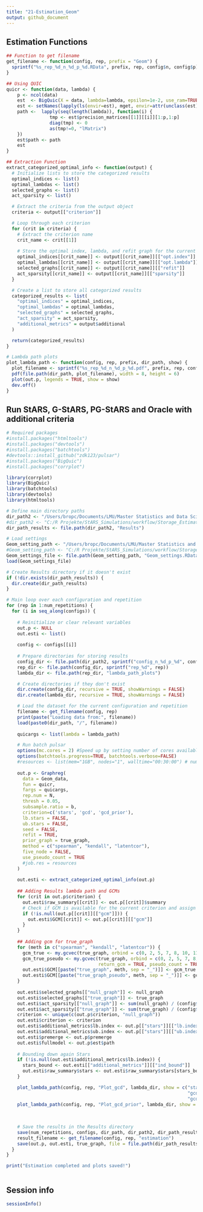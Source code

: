 ```yaml
---
title: "21-Estimation_Geom"
output: github_document
---
```


## Estimation Functions
```r

## Function to get filename
get_filename <- function(config, rep, prefix = "Geom") {
  sprintf("%s_rep_%d_n_%d_p_%d.RData", prefix, rep, config$n, config$p)
}

## Using QUIC
quicr <- function(data, lambda) {
    p <- ncol(data)
    est  <- BigQuic(X = data, lambda=lambda, epsilon=1e-2, use_ram=TRUE, seed = NULL)
    est <- setNames(lapply(ls(envir=est), mget, envir=attr(unclass(est), '.xData')), ls(envir=est))
    path <-  lapply(seq(length(lambda)), function(i) {
                tmp <- est$precision_matrices[[1]][[i]][1:p,1:p]
                diag(tmp) <- 0
                as(tmp!=0, "lMatrix")
    })
    est$path <- path
    est
}

## Extraction Function
extract_categorized_optimal_info <- function(output) {
  # Initialize lists to store the categorized results
  optimal_indices <- list()
  optimal_lambdas <- list()
  selected_graphs <- list()
  act_sparsity <- list()

  # Extract the criteria from the output object
  criteria <- output[["criterion"]]

  # Loop through each criterion
  for (crit in criteria) {
    # Extract the criterion name
    crit_name <- crit[[1]]
  
    # Store the optimal index, lambda, and refit graph for the current criterion
    optimal_indices[[crit_name]] <- output[[crit_name]][["opt.index"]]
    optimal_lambdas[[crit_name]] <- output[[crit_name]][["opt.lambda"]]
    selected_graphs[[crit_name]] <- output[[crit_name]][["refit"]]
    act_sparsity[[crit_name]] <- output[[crit_name]][["sparsity"]]
  }

  # Create a list to store all categorized results
  categorized_results <- list(
    "optimal_indices" = optimal_indices,
    "optimal_lambdas" = optimal_lambdas,
    "selected_graphs" = selected_graphs,
    "act_sparsity" = act_sparsity,
    "additional_metrics" = output$additional
  )

  return(categorized_results)
}

# Lambda path plots
plot_lambda_path <- function(config, rep, prefix, dir_path, show) {
  plot_filename <- sprintf("%s_rep_%d_n_%d_p_%d.pdf", prefix, rep, config$n, config$p)
  pdf(file.path(dir_path, plot_filename), width = 8, height = 6)
  plot(out.p, legends = TRUE, show = show)
  dev.off()
}

```


## Run StARS, G-StARS, PG-StARS and Oracle with additional criteria
```r
# Required packages
#install.packages("htmltools")
#install.packages("devtools")
#install.packages("batchtools")
#devtools::install_github("zdk123/pulsar")
#install.packages("BigQuic")
#install.packages("corrplot")

library(corrplot)
library(BigQuic)
library(batchtools)
library(devtools)
library(htmltools)

# Define main directory paths
dir_path2 <- "/Users/bropc/Documents/LMU/Master Statistics and Data Science/Masterarbeit/R Master/StARS_Simulations/workflow/Storage_Estimation_Geom/"
#dir_path2 <- "C:/R Projekte/StARS_Simulations/workflow/Storage_Estimation_Geom"
dir_path_results <- file.path(dir_path2, "Results")

# Load settings
Geom_setting_path <- "/Users/bropc/Documents/LMU/Master Statistics and Data Science/Masterarbeit/R Master/StARS_Simulations/workflow/Storage_Settings/"
#Geom_setting_path <- "C:/R Projekte/StARS_Simulations/workflow/Storage_Settings/" 
Geom_settings_file <- file.path(Geom_setting_path, "Geom_settings.RData")
load(Geom_settings_file)

# Create Results directory if it doesn't exist
if (!dir.exists(dir_path_results)) {
  dir.create(dir_path_results)
}

# Main loop over each configuration and repetition
for (rep in 1:num_repetitions) {
  for (i in seq_along(configs)) {
    
    # Reinitialize or clear relevant variables
    out.p <- NULL
    out.esti <- list()
    
    config <- configs[[i]]
    
    # Prepare directories for storing results
    config_dir <- file.path(dir_path2, sprintf("config_n_%d_p_%d", config$n, config$p))
    rep_dir <- file.path(config_dir, sprintf("rep_%d", rep))
    lambda_dir <- file.path(rep_dir, "lambda_path_plots")

    # Create directories if they don't exist
    dir.create(config_dir, recursive = TRUE, showWarnings = FALSE)
    dir.create(lambda_dir, recursive = TRUE, showWarnings = FALSE)

    # Load the dataset for the current configuration and repetition
    filename <- get_filename(config, rep)
    print(paste("Loading data from:", filename))
    load(paste0(dir_path, "/", filename))
    
    quicargs <- list(lambda = lambda_path)  

    # Run batch pulsar
    options(mc.cores = 2) #Speed up by setting number of cores available
    options(batchtools.progress=TRUE, batchtools.verbose=FALSE)
    #resources <- list(mem="1GB", nodes="1", walltime="00:30:00") # number of computers or servers you are requesting for your job
    
    out.p <- Graphreg(
      data = Geom_data, 
      fun = quicr, 
      fargs = quicargs, 
      rep.num = N,
      thresh = 0.05,
      subsample.ratio = b,
      criterion=c('stars', 'gcd', 'gcd_prior'), 
      lb.stars = FALSE, 
      ub.stars = FALSE, 
      seed = FALSE,
      refit = TRUE,
      prior_graph = true_graph,
      method = c("spearman", "kendall", "latentcor"),
      five_node = FALSE,
      use_pseudo_count = TRUE
      #job.res = resources
    )
  
    out.esti <- extract_categorized_optimal_info(out.p)
    
    ## Adding Results lambda path and GCMs
    for (crit in out.p$criterion) {
      out.esti$raw_summary[[crit]] <- out.p[[crit]]$summary
      # Check if GCM is available for the current criterion and assign it if available
      if (!is.null(out.p[[crit]][["gcm"]])) {
        out.esti$GCM[[crit]] <- out.p[[crit]][["gcm"]]
      }
    }
    
    ## Adding gcm for true_graph 
    for (meth in c("spearman", "kendall", "latentcor")) {
      gcm_true <- my.gcvec(true_graph, orbind = c(0, 2, 5, 7, 8, 10, 11, 6, 9, 4, 1), method = meth, return_gcm = TRUE)
      gcm_true_pseudo <- my.gcvec(true_graph, orbind = c(0, 2, 5, 7, 8, 10, 11, 6, 9, 4, 1), method = meth,
                                  return_gcm = TRUE, pseudo_count = TRUE)
      out.esti$GCM[[paste("true_graph", meth, sep = "_")]] <- gcm_true
      out.esti$GCM[[paste("true_graph_pseudo", meth, sep = "_")]] <- gcm_true_pseudo
    }
    
    out.esti$selected_graphs[["null_graph"]] <- null_graph
    out.esti$selected_graphs[["true_graph"]] <- true_graph
    out.esti$act_sparsity[["null_graph"]] <- sum(null_graph) / (config$p * (config$p - 1))
    out.esti$act_sparsity[["true_graph"]] <- sum(true_graph) / (config$p * (config$p - 1))
    criterion <- unique(c(out.p$criterion, "null_graph"))
    out.esti$criterion <- criterion
    out.esti$additional_metrics$lb.index <- out.p[["stars"]][["lb.index"]]
    out.esti$additional_metrics$ub.index <- out.p[["stars"]][["ub.index"]]
    out.esti$premerge <- out.p$premerge
    out.esti$fullmodel <- out.p$est$path
    
    # Bounding down again Stars
    if (!is.null(out.esti$additional_metrics$lb.index)) {
      stars_bound <- out.esti[["additional_metrics"]][["ind_bound"]]
      out.esti$raw_summary$stars <- out.esti$raw_summary$stars[stars_bound]
    }

    plot_lambda_path(config, rep, "Plot_gcd", lambda_dir, show = c("stars", "gcd_spearman", "gcd_kendall", "gcd_latentcor",
                                                                   "gcd_pseudo_spearman", "gcd_pseudo_kendall",
                                                                   "gcd_pseudo_latentcor"))
    plot_lambda_path(config, rep, "Plot_gcd_prior", lambda_dir, show = c("stars", "gcd_prior_spearman", "gcd_prior_kendall", 
                                                                         "gcd_prior_latentcor", "gcd_prior_pseudo_spearman",
                                                                         "gcd_prior_pseudo_kendall", "gcd_prior_pseudo_latentcor"))
    
    # Save the results in the Results directory
    save(num_repetitions, configs, dir_path, dir_path2, dir_path_results, file = Geom_settings_file)
    result_filename <- get_filename(config, rep, "estimation")
    save(out.p, out.esti, true_graph, file = file.path(dir_path_results, result_filename))
  }
}

print("Estimation completed and plots saved!")



```




## Session info
```r
sessionInfo()
```




